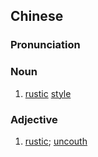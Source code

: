 ==Chinese==
{{zh-forms|s=土气}}

===Pronunciation===
{{zh-pron
|m=tǔqì
|c=tou2 hei3
|mn=thô͘-khì
|cat=n,a
}}

===Noun===
{{zh-noun}}

# [[rustic]] [[style]]

===Adjective===
{{zh-adj}}

# [[rustic]]; [[uncouth]]